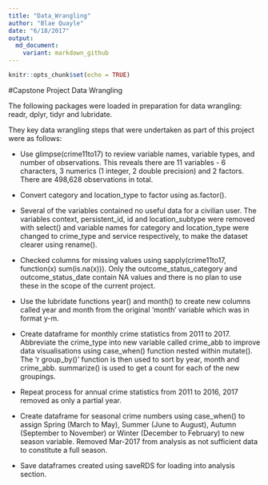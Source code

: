 ```yaml
---
title: "Data_Wrangling"
author: "Blae Quayle"
date: "6/18/2017"
output: 
  md_document:
    variant: markdown_github
---
```


```r
knitr::opts_chunk$set(echo = TRUE)
```

#Capstone Project Data Wrangling

The following packages were loaded in preparation for data wrangling: readr, dplyr, tidyr and lubridate.

They key data wrangling steps that were undertaken as part of this project were as follows:

* Use glimpse(crime11to17) to review variable names, variable types, and number of observations. This reveals there are 11 variables - 6 characters, 3 numerics (1 integer, 2 double precision) and 2 factors. There are 498,628 observations in total.

* Convert category and location_type to factor using as.factor().

* Several of the variables contained no useful data for a civilian user. The variables context, persistent_id, id and location_subtype were removed with select() and variable names for category and location_type were changed to crime_type and service respectively, to make the dataset clearer using rename().

* Checked columns for missing values using sapply(crime11to17, function(x) sum(is.na(x))). Only the outcome_status_category and outcome_status_date contain NA values and there is no plan to use these in the scope of the current project.

* Use the lubridate functions year() and month() to create new columns called year and month from the original 'month' variable which was in format y-m.

* Create dataframe for monthly crime statistics from 2011 to 2017. Abbreviate the crime_type into new variable called crime_abb to improve data visualisations using case_when() function nested within mutate(). The 'r group_by()' function is then used to sort by year, month and crime_abb. summarize() is used to get a count for each of the new groupings.

* Repeat process for annual crime statistics from 2011 to 2016, 2017 removed as only a partial year. 

* Create dataframe for seasonal crime numbers using case_when() to assign Spring (March to May), Summer (June to August), Autumn (September to November) or Winter (December to February) to new season variable. Removed Mar-2017 from analysis as not sufficient data to constitute a full season.

* Save dataframes created using saveRDS for loading into analysis section.


